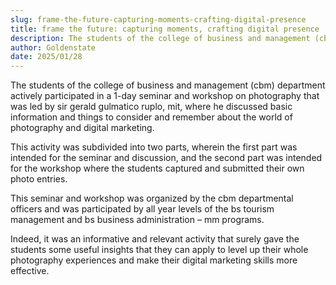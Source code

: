 ```yaml
---
slug: frame-the-future-capturing-moments-crafting-digital-presence
title: frame the future: capturing moments, crafting digital presence
description: The students of the college of business and management (cbm) department actively participated in a...
author: Goldenstate
date: 2025/01/28
---
```


The students of the college of business and management (cbm) department actively participated in a 1-day seminar and workshop on photography that was led by sir gerald gulmatico ruplo, mit, where he discussed basic information and things to consider and remember about the world of photography and digital marketing.

This activity was subdivided into two parts, wherein the first part was intended for the seminar and discussion, and the second part was intended for the workshop where the students captured and submitted their own photo entries.

This seminar and workshop was organized by the cbm departmental officers and was participated by all year levels of the bs tourism management and bs business administration – mm programs.

Indeed, it was an informative and relevant activity that surely gave the students some useful insights that they can apply to level up their whole photography experiences and make their digital marketing skills more effective.